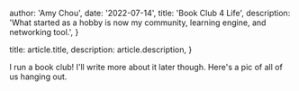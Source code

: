 
  author: 'Amy Chou',
  date: '2022-07-14',
  title: 'Book Club 4 Life',
  description:
    'What started as a hobby is now my community, learning engine, and networking tool.',
}

  title: article.title,
  description: article.description,
}


I run a book club! I'll write more about it later though. Here's a pic of all of us hanging out.
<Image src={designSystem} alt="" />
